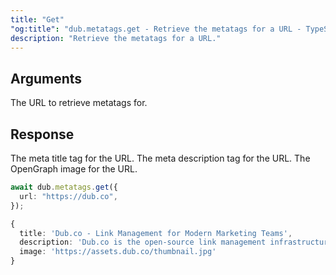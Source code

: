 ```yaml
---
title: "Get"
"og:title": "dub.metatags.get - Retrieve the metatags for a URL - TypeScript SDK"
description: "Retrieve the metatags for a URL."
---
```


## Arguments

<ParamField body="url" type="string" required>
  The URL to retrieve metatags for.
</ParamField>

## Response

<ResponseField name="title" type="string | null" required>
  The meta title tag for the URL.
</ResponseField>

<ResponseField name="id" type="string | null" required>
  The meta description tag for the URL.
</ResponseField>

<ResponseField name="id" type="string | null" required>
  The OpenGraph image for the URL.
</ResponseField>

<RequestExample>

```ts
await dub.metatags.get({
  url: "https://dub.co",
});
```

</RequestExample>

<ResponseExample>

```ts
{
  title: 'Dub.co - Link Management for Modern Marketing Teams',
  description: 'Dub.co is the open-source link management infrastructure ...',
  image: 'https://assets.dub.co/thumbnail.jpg'
}
```

</ResponseExample>
